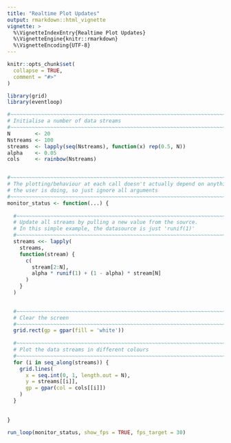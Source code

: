 ```yaml
---
title: "Realtime Plot Updates"
output: rmarkdown::html_vignette
vignette: >
  %\VignetteIndexEntry{Realtime Plot Updates}
  %\VignetteEngine{knitr::rmarkdown}
  %\VignetteEncoding{UTF-8}
---
```


```r
knitr::opts_chunk$set(
  collapse = TRUE,
  comment = "#>"
)
```

```r
library(grid)
library(eventloop)
```




```r
 
#~~~~~~~~~~~~~~~~~~~~~~~~~~~~~~~~~~~~~~~~~~~~~~~~~~~~~~~~~~~~~~~~~~~~~~~~~~~~~
# Initialise a number of data streams
#~~~~~~~~~~~~~~~~~~~~~~~~~~~~~~~~~~~~~~~~~~~~~~~~~~~~~~~~~~~~~~~~~~~~~~~~~~~~~
N        <- 20
Nstreams <- 100
streams  <- lapply(seq(Nstreams), function(x) rep(0.5, N))
alpha    <- 0.05
cols     <- rainbow(Nstreams)


#~~~~~~~~~~~~~~~~~~~~~~~~~~~~~~~~~~~~~~~~~~~~~~~~~~~~~~~~~~~~~~~~~~~~~~~~~~~~~
# The plotting/behaviour at each call doesn't actually depend on anything
# the user is doing, so just ignore all arguments
#~~~~~~~~~~~~~~~~~~~~~~~~~~~~~~~~~~~~~~~~~~~~~~~~~~~~~~~~~~~~~~~~~~~~~~~~~~~~~
monitor_status <- function(...) {
  
  #~~~~~~~~~~~~~~~~~~~~~~~~~~~~~~~~~~~~~~~~~~~~~~~~~~~~~~~~~~~~~~~~~~~~~~~~~~~
  # Update all streams by pulling a new value from the source.
  # In this simple example, the datasource is just 'runif(1)'
  #~~~~~~~~~~~~~~~~~~~~~~~~~~~~~~~~~~~~~~~~~~~~~~~~~~~~~~~~~~~~~~~~~~~~~~~~~~~
  streams <<- lapply(
    streams,
    function(stream) {
      c(
        stream[2:N],
        alpha * runif(1) + (1 - alpha) * stream[N]
      )
    }
  )

  
  #~~~~~~~~~~~~~~~~~~~~~~~~~~~~~~~~~~~~~~~~~~~~~~~~~~~~~~~~~~~~~~~~~~~~~~~~~~~
  # Clear the screen
  #~~~~~~~~~~~~~~~~~~~~~~~~~~~~~~~~~~~~~~~~~~~~~~~~~~~~~~~~~~~~~~~~~~~~~~~~~~~
  grid.rect(gp = gpar(fill = 'white'))
  
  #~~~~~~~~~~~~~~~~~~~~~~~~~~~~~~~~~~~~~~~~~~~~~~~~~~~~~~~~~~~~~~~~~~~~~~~~~~~
  # Plot the data streams in different colours
  #~~~~~~~~~~~~~~~~~~~~~~~~~~~~~~~~~~~~~~~~~~~~~~~~~~~~~~~~~~~~~~~~~~~~~~~~~~~
  for (i in seq_along(streams)) {
    grid.lines(
      x = seq.int(0, 1, length.out = N),
      y = streams[[i]],
      gp = gpar(col = cols[[i]])
    )
  }
  
  
}

run_loop(monitor_status, show_fps = TRUE, fps_target = 30)
```

